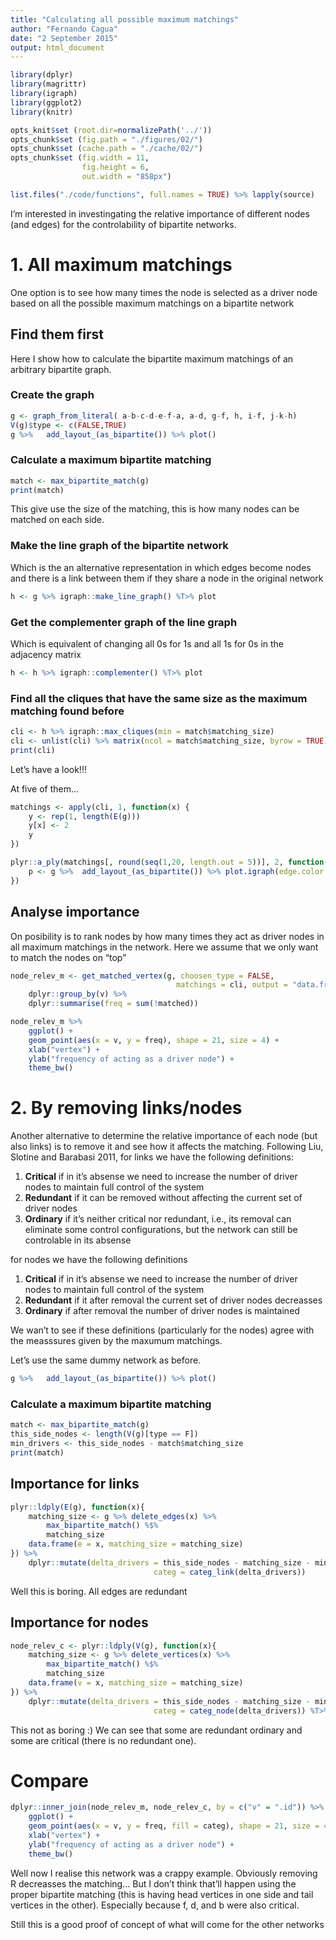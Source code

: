 ```yaml
---
title: "Calculating all possible maximum matchings"
author: "Fernando Cagua"
date: "2 September 2015"
output: html_document
---
```


```r
library(dplyr)
library(magrittr)
library(igraph)
library(ggplot2)
library(knitr)

opts_knit$set (root.dir=normalizePath('../'))
opts_chunk$set (fig.path = "./figures/02/")
opts_chunk$set (cache.path = "./cache/02/")
opts_chunk$set (fig.width = 11, 
                fig.height = 6,
                out.width = "858px")
```

```r
list.files("./code/functions", full.names = TRUE) %>% lapply(source)
```

I'm interested in investingating the relative importance of different nodes (and edges) for the controlability of bipartite networks. 

# 1. All maximum matchings

One option is to see how many times the node is selected as a driver node based on all the possible maximum matchings on a bipartite network

## Find them first

Here I show how to calculate the bipartite maximum matchings of an arbitrary bipartite graph.

### Create the graph

```r
g <- graph_from_literal( a-b-c-d-e-f-a, a-d, g-f, h, i-f, j-k-h)
V(g)$type <- c(FALSE,TRUE)
g %>%	add_layout_(as_bipartite()) %>%	plot()
```

### Calculate a maximum bipartite matching

```r
match <- max_bipartite_match(g) 
print(match)
```

This give use the size of the matching, this is how many nodes can be matched on each side. 

### Make the line graph of the bipartite network

Which is the an alternative representation in which edges become nodes and there is a link between them if they share a node in the original network

```r
h <- g %>% igraph::make_line_graph() %T>% plot
```

### Get the complementer graph of the line graph

Which is equivalent of changing all 0s for 1s and all 1s for 0s in the adjacency matrix

```r
h <- h %>% igraph::complementer() %T>% plot
```

### Find all the cliques that have the same size as the maximum matching found before

```r
cli <- h %>% igraph::max_cliques(min = match$matching_size)
cli <- unlist(cli) %>% matrix(ncol = match$matching_size, byrow = TRUE)
print(cli)
```

Let's have a look!!!

At five of them...

```r
matchings <- apply(cli, 1, function(x) {
	y <- rep(1, length(E(g)))
	y[x] <- 2
	y
})

plyr::a_ply(matchings[, round(seq(1,20, length.out = 5))], 2, function(x){
	p <- g %>%	add_layout_(as_bipartite()) %>%	plot.igraph(edge.color = x)
})
```

## Analyse importance

On posibility is to rank nodes by how many times they act as driver nodes in all maximum matchings in the network. Here we assume that we only want to match the nodes on "top"

```r
node_relev_m <- get_matched_vertex(g, choosen_type = FALSE, 
									 matchings = cli, output = "data.frame") %>%
	dplyr::group_by(v) %>%
	dplyr::summarise(freq = sum(!matched))

node_relev_m %>%
	ggplot() +
	geom_point(aes(x = v, y = freq), shape = 21, size = 4) +
	xlab("vertex") +
	ylab("frequency of acting as a driver node") +
	theme_bw()
```

# 2. By removing links/nodes

Another alternative to determine the relative importance of each node (but also links) is to remove it and see how it affects the matching. Following Liu, Slotine and Barabasi 2011, for links we have the following definitions:

1. **Critical** if in it's absense we need to increase the number of driver nodes to maintain full control of the system
2. **Redundant** if it can be removed without affecting the current set of driver nodes
3. **Ordinary** if it's neither critical nor redundant, i.e., its removal can eliminate some control configurations, but the network can still be controlable in its absense 

for nodes we have the following definitions

1. **Critical** if in it's absense we need to increase the number of driver nodes to maintain full control of the system
2. **Redundant** if it after removal the current set of driver nodes decreasses
3. **Ordinary** if after removal the number of driver nodes is maintained

We wan't to see if these definitions (particularly for the nodes) agree with the measssures given by the maxumum matchings. 

Let's use the same dummy network as before. 

```r
g %>%	add_layout_(as_bipartite()) %>%	plot()
```

### Calculate a maximum bipartite matching

```r
match <- max_bipartite_match(g) 
this_side_nodes <- length(V(g)[type == F])
min_drivers <- this_side_nodes - match$matching_size
print(match)
```

## Importance for links

```r
plyr::ldply(E(g), function(x){
	matching_size <- g %>% delete_edges(x) %>%
		max_bipartite_match() %$%
		matching_size
	data.frame(e = x, matching_size = matching_size)
}) %>%
	dplyr::mutate(delta_drivers = this_side_nodes - matching_size - min_drivers,
								categ = categ_link(delta_drivers))
```

Well this is boring. All edges are redundant

## Importance for nodes

```r
node_relev_c <- plyr::ldply(V(g), function(x){
	matching_size <- g %>% delete_vertices(x) %>%
		max_bipartite_match() %$%
		matching_size
	data.frame(v = x, matching_size = matching_size)
}) %>%
	dplyr::mutate(delta_drivers = this_side_nodes - matching_size - min_drivers,
								categ = categ_node(delta_drivers)) %T>% print
```

This not as boring :) We can see that some are redundant ordinary and some are critical (there is no redundant one). 

# Compare 

```r
dplyr::inner_join(node_relev_m, node_relev_c, by = c("v" = ".id")) %>%
	ggplot() +
	geom_point(aes(x = v, y = freq, fill = categ), shape = 21, size = 4) +
	xlab("vertex") +
	ylab("frequency of acting as a driver node") +
	theme_bw()
```

Well now I realise this network was a crappy example. Obviously removing R decreasses the matching... But I don't think that'll happen using the proper bipartite matching (this is having head vertices in one side and tail vertices in the other). Especially because f, d, and b were also critical. 

Still this is a good proof of concept of what will come for the other networks
